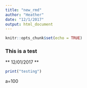 ```yaml
---
title: "new_rmd"
author: "Heather"
date: "12/1/2017"
output: html_document
---
```


```r
knitr::opts_chunk$set(echo = TRUE)
```

### This is a test
** 12/01/2017 **
```r
print("testing")

```

a=100